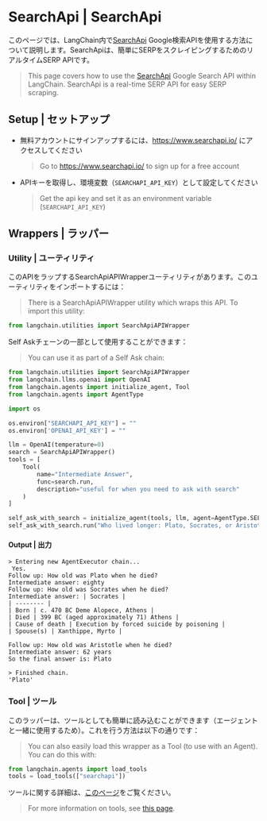 # SearchApi | SearchApi

このページでは、LangChain内で[SearchApi](https://www.searchapi.io/) Google検索APIを使用する方法について説明します。SearchApiは、簡単にSERPをスクレイピングするためのリアルタイムSERP APIです。

> This page covers how to use the [SearchApi](https://www.searchapi.io/) Google Search API within LangChain. SearchApi is a real-time SERP API for easy SERP scraping.

## Setup | セットアップ

* 無料アカウントにサインアップするには、<https://www.searchapi.io/> にアクセスしてください
  > Go to <https://www.searchapi.io/> to sign up for a free account
* APIキーを取得し、環境変数（`SEARCHAPI_API_KEY`）として設定してください
  > Get the api key and set it as an environment variable (`SEARCHAPI_API_KEY`)

## Wrappers | ラッパー

### Utility | ユーティリティ

このAPIをラップするSearchApiAPIWrapperユーティリティがあります。このユーティリティをインポートするには：

> There is a SearchApiAPIWrapper utility which wraps this API. To import this utility:

```python
from langchain.utilities import SearchApiAPIWrapper
```

Self Askチェーンの一部として使用することができます：

> You can use it as part of a Self Ask chain:

```python
from langchain.utilities import SearchApiAPIWrapper
from langchain.llms.openai import OpenAI
from langchain.agents import initialize_agent, Tool
from langchain.agents import AgentType

import os

os.environ["SEARCHAPI_API_KEY"] = ""
os.environ['OPENAI_API_KEY'] = ""

llm = OpenAI(temperature=0)
search = SearchApiAPIWrapper()
tools = [
    Tool(
        name="Intermediate Answer",
        func=search.run,
        description="useful for when you need to ask with search"
    )
]

self_ask_with_search = initialize_agent(tools, llm, agent=AgentType.SELF_ASK_WITH_SEARCH, verbose=True)
self_ask_with_search.run("Who lived longer: Plato, Socrates, or Aristotle?")
```

#### Output | 出力

```
> Entering new AgentExecutor chain...
 Yes.
Follow up: How old was Plato when he died?
Intermediate answer: eighty
Follow up: How old was Socrates when he died?
Intermediate answer: | Socrates | 
| -------- | 
| Born | c. 470 BC Deme Alopece, Athens | 
| Died | 399 BC (aged approximately 71) Athens | 
| Cause of death | Execution by forced suicide by poisoning | 
| Spouse(s) | Xanthippe, Myrto | 

Follow up: How old was Aristotle when he died?
Intermediate answer: 62 years
So the final answer is: Plato

> Finished chain.
'Plato'
```

### Tool | ツール

このラッパーは、ツールとしても簡単に読み込むことができます（エージェントと一緒に使用するため）。これを行う方法は以下の通りです：

> You can also easily load this wrapper as a Tool (to use with an Agent).
> You can do this with:

```python
from langchain.agents import load_tools
tools = load_tools(["searchapi"])
```

ツールに関する詳細は、[このページ](/docs/modules/agents/tools/)をご覧ください。

> For more information on tools, see [this page](/docs/modules/agents/tools/).

